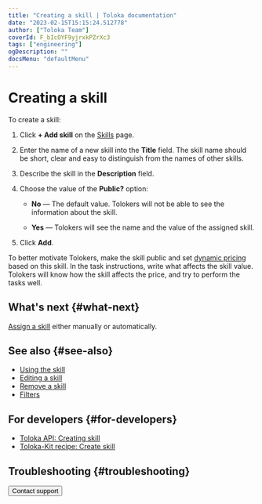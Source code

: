 ```yaml
---
title: "Creating a skill | Toloka documentation"
date: "2023-02-15T15:15:24.512778"
author: ["Toloka Team"]
coverId: F_bIcOYF9yjrxkPZrXc3
tags: ["engineering"]
ogDescription: ""
docsMenu: "defaultMenu"
---
```



# Creating a skill

To create a skill:

1. Click **+ Add skill** on the [Skills](https://platform.toloka.ai/requester/quality) page.

1. Enter the name of a new skill into the **Title** field. The skill name should be short, clear and easy to distinguish from the names of other skills.

1. Describe the skill in the **Description** field.

1. Choose the value of the **Public?** option:

    - **No** — The default value. Tolokers will not be able to see the information about the skill.

    - **Yes** — Tolokers will see the name and the value of the assigned skill.

1. Click **Add**.

<Note mode="tip" title="Tip">

To better motivate Tolokers, make the skill public and set [dynamic pricing](/docs/glossary#dynamic-pricing) based on this skill. In the task instructions, write what affects the skill value. Tolokers will know how the skill affects the price, and try to perform the tasks well.

</Note>

## What's next {#what-next}

[Assign a skill](/docs/guide/nav-assign) either manually or automatically.

## See also {#see-also}

- [Using the skill](/docs/guide/nav-use)
- [Editing a skill](/docs/guide/nav-edit)
- [Remove a skill](/docs/guide/nav-delete)
- [Filters](/docs/guide/filters)

## For developers {#for-developers}

- [Toloka API: Creating skill](https://toloka.ai/docs/api/api-reference/#post-/skills)
- [Toloka-Kit recipe: Create skill](/docs/toloka-kit/recipes/create-skill)

## Troubleshooting {#troubleshooting}

<FaqSkillForEveryPool/>

<FaqSkillForDifferentProjects/>

<TroubleshootingTraining/>

<Button themeColor="light" view="default" size="l" type="link" url="/docs/guide/troubleshooting/support?form-source=guide-nav-create">Contact support</Button>
